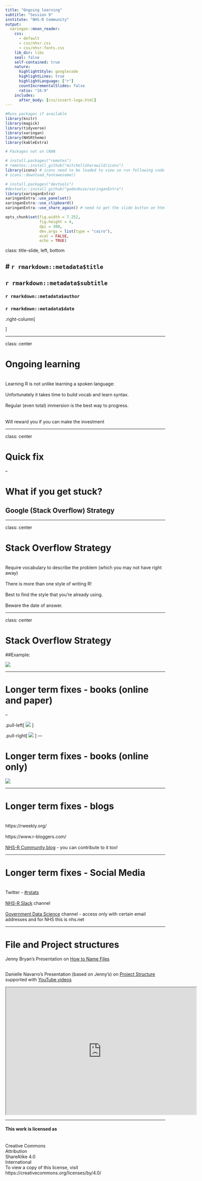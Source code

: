 ```yaml
---
title: "Ongoing learning"
subtitle: "Session 9"
institute: "NHS-R Community"
output:
  xaringan::moon_reader:
    css: 
      - default
      - css/nhsr.css
      - css/nhsr-fonts.css
    lib_dir: libs
    seal: false
    self-contained: true
    nature:
      highlightStyle: googlecode
      highlightLines: true
      highlightLanguage: ["r"]
      countIncrementalSlides: false
      ratio: "16:9"
    includes:
      after_body: [css/insert-logo.html]
---
```


```r

#Runs packages if available
library(knitr)
library(magick)
library(tidyverse)
library(xaringan)
library(NHSRtheme)
library(kableExtra)

# Packages not on CRAN

# install.packages("remotes")
# remotes::install_github("mitchelloharawild/icons")
library(icons) # icons need to be loaded to view so run following code if not already done
# icons::download_fontawesome()

# install.packages("devtools")
#devtools::install_github("gadenbuie/xaringanExtra")
library(xaringanExtra)
xaringanExtra::use_panelset()
xaringanExtra::use_clipboard()
xaringanExtra::use_share_again() # need to get the slide button on html view

opts_chunk$set(fig.width = 7.252,
               fig.height = 4,
               dpi = 300,
               dev.args = list(type = "cairo"),
               eval = FALSE, 
               echo = TRUE)

```

class: title-slide, left, bottom

# `r rmarkdown::metadata$title`
----
## **`r rmarkdown::metadata$subtitle`**
### `r rmarkdown::metadata$author`
### `r rmarkdown::metadata$date`

.right-column[

]

---

class: center

# Ongoing learning

</br> Learning R is not unlike learning a spoken language: </br>
</br> Unfortunately it takes time to build vocab and learn syntax. </br>
</br> Regular (even total) immersion is the best way to progress. </br>
</br>
</br> Will reward you if you can make the investment

---

class: center

# Quick fix

--

# What if you get stuck?

## Google (Stack Overflow) Strategy

---

class: center

# Stack Overflow Strategy

</br> Require vocabulary to describe the problem (which you may not have right away) </br> 
</br> There is more than one style of writing R! </br> 
</br> Best to find the style that you're already using. </br> 
</br> 
Beware the date of answer.

---

class: center

# Stack Overflow Strategy

##Example:

[<img class="center" src="img/session10/stack-overflow.PNG"/>](https://stackoverflow.com/questions/8212699/group) 

---

# Longer term fixes - books (online and paper)

--

.pull-left[
[<img class="center" src="img/session04/r-for-data-science.PNG"/>](https://r4ds.had.co.nz/) 
]

.pull-right[
[<img class="center" src="img/session10/ggplot2-book.PNG"/>](https://ggplot2-book.org/) 
]
---

# Longer term fixes - books (online only)

[<img class="center" src="img/session10/big-book-of-r.png"/>](https://www.bigbookofr.com/index.html)

---

# Longer term fixes - blogs

</br> https://rweekly.org/ </br>
</br> https://www.r-bloggers.com/ </br>
</br> [NHS-R Community blog](https://nhsrcommunity.com/blog/) - you can contribute to it too!

---

# Longer term fixes - Social Media

</br> Twitter - [#rstats](https://twitter.com/search?q=%23rstats&src=typed_query&f=live) </br>
</br> [NHS-R Slack](https://nhsrcommunity.slack.com) channel </br>
</br> [Government Data Science](https://govdatascience.slack.com) channel - access only with certain email addresses and for NHS this is nhs.net


---

# File and Project structures

Jenny Bryan's Presentation on [How to Name Files](https://speakerdeck.com/jennybc/how-to-name-files?slide=6) </br>

</br>
Danielle Navarro's Presentation (based on Jenny's) on [Project Structure](https://slides.djnavarro.net/project-structure/#1) supported with [YouTube videos](https://www.youtube.com/playlist?reload=9&list=PLRPB0ZzEYegPiBteC2dRn95TX9YefYFyy)

<iframe src="https://slides.djnavarro.net/project-structure/#1" width="600" height="400" loading="lazy" allowfullscreen></iframe> <script>fitvids('.shareagain', {players: 'iframe'});</script>

---

#### This work is licensed as
</br> Creative Commons
</br> Attribution
</br> ShareAlike 4.0
</br> International
</br> To view a copy of this license, visit
</br> https://creativecommons.org/licenses/by/4.0/
